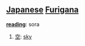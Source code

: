 == [[Japanese]] [[Furigana]] ==                             

'''[[reading]]''': sora

# [[空]]: [[sky]]